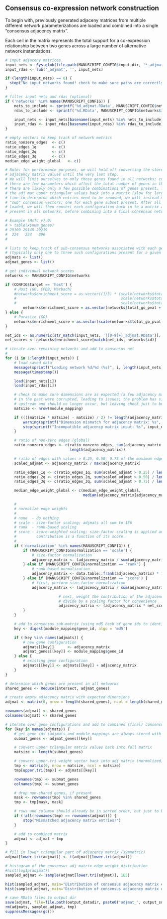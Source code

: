 ## Consensus co-expression network construction

To begin with, previously generated adjaceny matrices from multiple different
network parameterizations are loaded and combined into a single "consensus
adjacency matrix".

Each cell in the matrix represents the total support for a co-expression
relationship between two genes across a large number of alternative network
instantiations.

```r
# input adjaceny matrices
input_nets <- Sys.glob(file.path(MANUSCRIPT_CONFIG$input_dir, '*_adjmat.RData'))
input_rdas <- sub('_adjmat', '', input_nets)

if (length(input_nets) == 0) {
  stop("No input networks found! check to make sure paths are correctly defined.")
}

# filter input nets and rdas (optional)
if ('networks' %in% names(MANUSCRIPT_CONFIG)) {
    nets_to_include <- sprintf('%d_adjmat.RData', MANUSCRIPT_CONFIG$networks$id)
    rdas_to_include <- sprintf('%d.RData', MANUSCRIPT_CONFIG$networks$id)

    input_nets <- input_nets[basename(input_nets) %in% nets_to_include] 
    input_rdas <- input_rdas[basename(input_rdas) %in% rdas_to_include] 
}

# empty vectors to keep track of network metrics
ratio_nonzero_edges  <- c()
ratio_edges_1q       <- c()
ratio_edges_2q       <- c()
ratio_edges_3q       <- c()
median_edge_weight_global   <- c()

# Note: for performance purposes, we will hold off converting the stored upper triangular 
# adjacency matrix values until the very last step. 
# We will limit ourselves to only those genes found in all networks; currently,
# there are few parameters which affect the total number of genes in the network, and as such,
# there are likely only a few possible combinations of genes present. To avoid having to convert
# the adj mat upper triangular values back into a matrix (slow for large adjacency matrices) each 
# time to determine which entries need to be removed, we will instead maintain multiple separate 
# "sub" consensus vectors; one for each gene subset present. After all of the matrices have been
# loaded, we will then convert each configuration back in to a matrix and remove genes not
# present in all networks, before combining into a final consensus network.

# Example (HsTc v7.0)
# > table(x$num_genes)
# 29109 29148 29219 
#  224   224   896 
#

# lists to keep track of sub-consensus networks associated with each gene configuration present
# (typically only one to three such configurations present for a given dataset)
adjmats <- list()
adjmat_genes <- list()

# get individual network scores
networks <- MANUSCRIPT_CONFIG$networks

if (CONFIG$target == 'host') {
    # Host (GO, CPDB, Marbach)
    #networks$enrichment_score = as.vector((1/3) * (scale(networks$total_go_pval) +
    #                                               scale(networks$total_cpdb_pval) +
    #                                               scale(networks$total_marbach_pval)))
		networks$enrichment_score = as.vector(networks$total_go_pval + networks$total_cpdb_pval + networks$total_marbach_pval)
} else {
    # Parasite (GO)
    networks$enrichment_score = as.vector(scale(networks$total_go_pval))
}

net_ids <- as.numeric(str_match(input_nets, '([0-9]+)_adjmat.RData')[, 2])
net_scores <- networks$enrichment_score[match(net_ids, networks$id)]

# iterate over remaining networks and add to consensus net
#
for (i in 1:length(input_nets)) {
    # load saved data
    message(sprintf("Loading network %d/%d (%s)", i, length(input_nets), basename(input_nets[i])))
    message(timestamp())

    load(input_nets[i])
    load(input_rdas[i])

    # check to make sure dimensions are as expected (a few adjacency matrices
    # in the past were corrupted, leading to issues; the problem has since been fixed
    # upstream and should no longer occur, but leaving check just to be safe..)
    matsize <- nrow(module_mapping)

    if ((((matsize * matsize) - matsize) / 2) != length(adjacency_matrix)) {
        warning(sprintf("Dimension mismatch for adjacency matrix: %s", input_rdas[i]))
        stop(sprintf("Incompatible adjacency matrix input: %s", input_nets[i]))
    }

    # ratio of non-zero edges (global)
    ratio_nonzero_edges <- c(ratio_nonzero_edges, sum(adjacency_matrix != 0) /
                             length(adjacency_matrix))

    # ratio of edges with values > 0.25, 0.50, 0.75 of the maximum edge weight
    scaled_adjmat <- adjacency_matrix / max(adjacency_matrix)

    ratio_edges_1q <- c(ratio_edges_1q, sum(scaled_adjmat > 0.25) / length(scaled_adjmat))
    ratio_edges_2q <- c(ratio_edges_2q, sum(scaled_adjmat > 0.50) / length(scaled_adjmat))
    ratio_edges_3q <- c(ratio_edges_3q, sum(scaled_adjmat > 0.75) / length(scaled_adjmat))

    median_edge_weight_global <- c(median_edge_weight_global, 
                                   median(adjacency_matrix[adjacency_matrix != 0]))

    #
    # normalize edge weights
    #
    # none  - do nothing
    # scale - size-factor scaling; adjmats all sum to 1E6
    # rank  - rank-based scaling
    # score - score-weighted scaling; size-factor scaling is applied and each individual network's
    #         contribution is a function of its score.
    #
    if ('normalization' %in% names(MANUSCRIPT_CONFIG)) {
        if (MANUSCRIPT_CONFIG$normalization == 'scale') {
            # size-factor normalization
            adjacency_matrix <- (adjacency_matrix / sum(adjacency_matrix)) * 1E6
        } else if (MANUSCRIPT_CONFIG$normalization == 'rank') {
            # rank-based normalization
            adjacency_matrix <- data.table::frank(adjacency_matrix) * 1E-5
        } else if (MANUSCRIPT_CONFIG$normalization == 'score') {
            # first, perform size-factor normalization
            adjacency_matrix <- (adjacency_matrix / sum(adjacency_matrix)) * 1E6

						# next, weight the contribution of the adjacency matrix based on its score and
						# divide by a scaling factor for convenience
						adjacency_matrix <- (adjacency_matrix * net_scores[i]) / 10
        }
    }

    # add to consensus sub-matrix (using md5 hash of gene ids to identify subset)
    key <- digest(module_mapping$gene_id, algo = 'md5')

    if (!key %in% names(adjmats)) {
        # new gene configuration
        adjmats[[key]]      <- adjacency_matrix
        adjmat_genes[[key]] <- module_mapping$gene_id
    } else {
        # existing gene configuration
        adjmats[[key]] <- adjmats[[key]] + adjacency_matrix
    }
}
```

```r
# determine which genes are present in all networks
shared_genes <- Reduce(intersect, adjmat_genes)

# create empty adjacency matrix with expected dimensions
adjmat <- matrix(0, nrow = length(shared_genes), ncol = length(shared_genes))

rownames(adjmat) <- shared_genes
colnames(adjmat) <- shared_genes

# iterate over gene configurations and add to combined (final) consensus adjacency matrix
for (key in names(adjmats)) {
    # get gene ids (adjmats and module_mappings are always stored with rows/cols sorted by gene id)
    submat_genes <- adjmat_genes[[key]]

    # convert upper triangular matrix values back into full matrix
    matsize <- length(submat_genes) 

    # convert upper.tri weight vector back into adj matrix (normalized)
    tmp <- matrix(0, nrow = matsize, ncol = matsize)
    tmp[upper.tri(tmp)] <- adjmats[[key]]

    rownames(tmp) <- submat_genes
    colnames(tmp) <- submat_genes

    # drop non-shared genes, if present
    mask <- rownames(tmp) %in% shared_genes
    tmp <- tmp[mask, mask]

    # rows and columsn should already be in sorted order, but just to be safe...
    if (!all(rownames(tmp) == rownames(adjmat))) {
        stop("Mismatched adjacency matrix entries!")
    }

    # add to combined matrix
    adjmat <- adjmat + tmp
}

# fill in lower triangular part of adjacency matrix (symmetric)
adjmat[lower.tri(adjmat)] <- t(adjmat)[lower.tri(adjmat)]

# histogram of the consensus adj matrix edge weight distribution
#hist(log1p(adjmat))
sampled_adjmat <- sample(adjmat[lower.tri(adjmat)], 1E5)

hist(sampled_adjmat, main="Distribution of consensus adjacency matrix edge weights", xlab="Edge weight")
hist(sampled_adjmat, main="Distribution of consensus adjacency matrix edge weights (Log)", xlab="Log(Edge weight)")
```

```r
# save RData files to output dir
save(adjmat, file=file.path(output_datadir, paste0('adjmat_', output_suffix, '.rda')))
rm(adjmats, sampled_adjmat, tmp)
suppressMessages(gc())
```

